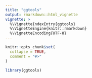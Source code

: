 ```yaml
---
title: "ggtools"
output: rmarkdown::html_vignette
vignette: >
  %\VignetteIndexEntry{ggtools}
  %\VignetteEngine{knitr::rmarkdown}
  %\VignetteEncoding{UTF-8}
---
```


```r
knitr::opts_chunk$set(
  collapse = TRUE,
  comment = "#>"
)
```

```r
library(ggtools)
```


